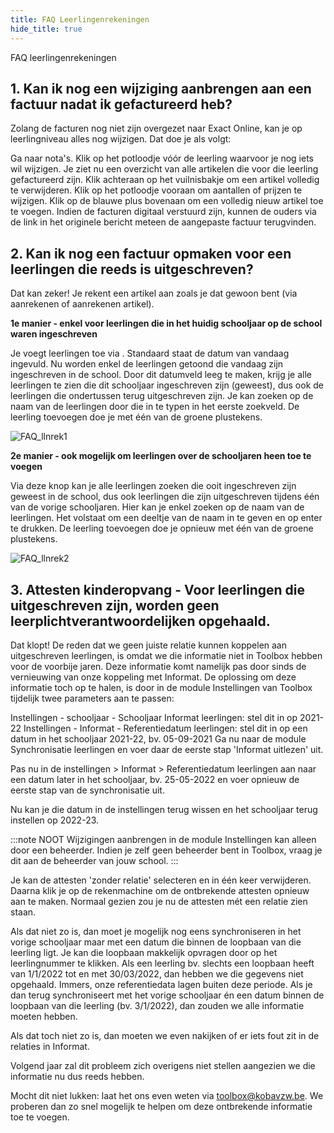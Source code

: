 ```yaml
---
title: FAQ Leerlingenrekeningen
hide_title: true
---
```

<ImageTitle img="leerlingenrekeningen.png">FAQ leerlingenrekeningen</ImageTitle>

## 1. Kan ik nog een wijziging aanbrengen aan een factuur nadat ik gefactureerd heb?

Zolang de facturen nog niet zijn overgezet naar Exact Online, kan je op leerlingniveau alles nog wijzigen.  Dat doe je als volgt:

Ga naar nota's.
Klik op het potloodje vóór de leerling waarvoor je nog iets wil wijzigen.
Je ziet nu een overzicht van alle artikelen die voor die leerling gefactureerd zijn.
Klik achteraan op het vuilnisbakje om een artikel volledig te verwijderen.
Klik op het potloodje vooraan om aantallen of prijzen te wijzigen.
Klik op de blauwe plus bovenaan om een volledig nieuw artikel toe te voegen.
Indien de facturen digitaal verstuurd zijn, kunnen de ouders via de link in het originele bericht meteen de aangepaste factuur terugvinden.

## 2. Kan ik nog een factuur opmaken voor een leerlingen die reeds is uitgeschreven?
 
Dat kan zeker! Je rekent een artikel aan zoals je dat gewoon bent (via aanrekenen of aanrekenen artikel).

**1e manier - enkel voor leerlingen die in het huidig schooljaar op de school waren ingeschreven**

Je voegt leerlingen toe via  . Standaard staat de datum van vandaag ingevuld. Nu worden enkel de leerlingen getoond die vandaag zijn ingeschreven in de school. Door dit datumveld leeg te maken, krijg je alle leerlingen te zien die dit schooljaar ingeschreven zijn (geweest), dus ook de leerlingen die ondertussen terug uitgeschreven zijn. Je kan zoeken op de naam van de leerlingen door die in te typen in het eerste zoekveld.  De leerling toevoegen doe je met één van de groene plustekens. 

![FAQ_llnrek1](./FAQ_llnrek1.png)

**2e manier - ook mogelijk om leerlingen over de schooljaren heen toe te voegen**

Via deze knop  kan je alle leerlingen zoeken die ooit ingeschreven zijn geweest in de school, dus ook leerlingen die zijn uitgeschreven tijdens één van de vorige schooljaren. Hier kan je enkel zoeken op de naam van de leerlingen. Het volstaat om een deeltje van de naam in te geven en op enter te drukken. De leerling toevoegen doe je opnieuw met één van de groene plustekens. 

![FAQ_llnrek2](./FAQ_llnrek2.png)

## 3. Attesten kinderopvang - Voor leerlingen die uitgeschreven zijn, worden geen leerplichtverantwoordelijken opgehaald.  

Dat klopt! De reden dat we geen juiste relatie kunnen koppelen aan uitgeschreven leerlingen, is omdat we die informatie niet in Toolbox hebben voor de voorbije jaren. Deze informatie komt namelijk pas door sinds de vernieuwing van onze koppeling met Informat. De oplossing om deze informatie toch op te halen, is door in de module Instellingen van Toolbox tijdelijk twee parameters aan te passen:

Instellingen - schooljaar - Schooljaar Informat leerlingen: stel dit in op 2021-22
Instellingen - Informat - Referentiedatum leerlingen: stel dit in op een datum in het schooljaar 2021-22, bv. 05-09-2021
Ga nu naar de module Synchronisatie leerlingen en voer daar de eerste stap 'Informat uitlezen' uit.

Pas nu in de instellingen > Informat > Referentiedatum leerlingen aan naar een datum later in het schooljaar, bv. 25-05-2022 en voer opnieuw de eerste stap van de synchronisatie uit.

Nu kan je die datum in de instellingen terug wissen en het schooljaar terug instellen op 2022-23.

:::note NOOT
Wijzigingen aanbrengen in de module Instellingen kan alleen door een beheerder. Indien je zelf geen beheerder bent in Toolbox, vraag je dit aan de beheerder van jouw school. 
:::

Je kan de attesten 'zonder relatie' selecteren en in één keer verwijderen. Daarna klik je op de rekenmachine om de ontbrekende attesten opnieuw aan te maken. Normaal gezien zou je nu de attesten mét een relatie zien staan.

Als dat niet zo is, dan moet je mogelijk nog eens synchroniseren in het vorige schooljaar maar met een datum die binnen de loopbaan van die leerling ligt. Je kan die loopbaan makkelijk opvragen door op het leerlingnummer te klikken. Als een leerling bv. slechts een loopbaan heeft van 1/1/2022 tot en met 30/03/2022, dan hebben we die gegevens niet opgehaald. Immers, onze referentiedata lagen buiten deze periode. Als je dan terug synchroniseert met het vorige schooljaar én een datum binnen de loopbaan van die leerling (bv. 3/1/2022), dan zouden we alle informatie moeten hebben.

Als dat toch niet zo is, dan moeten we even nakijken of er iets fout zit in de relaties in Informat.

Volgend jaar zal dit probleem zich overigens niet stellen aangezien we die informatie nu dus reeds hebben.

Mocht dit niet lukken: laat het ons even weten via toolbox@kobavzw.be. We proberen dan zo snel mogelijk te helpen om deze ontbrekende informatie toe te voegen.